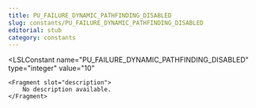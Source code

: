 ```yaml
---
title: PU_FAILURE_DYNAMIC_PATHFINDING_DISABLED
slug: constants/PU_FAILURE_DYNAMIC_PATHFINDING_DISABLED
editorial: stub
category: constants
---
```


<LSLConstant
	name="PU_FAILURE_DYNAMIC_PATHFINDING_DISABLED"
	type="integer"
	value="10"
>
	<Fragment slot="description">
		No description available.
	</Fragment>
</LSLConstant>
